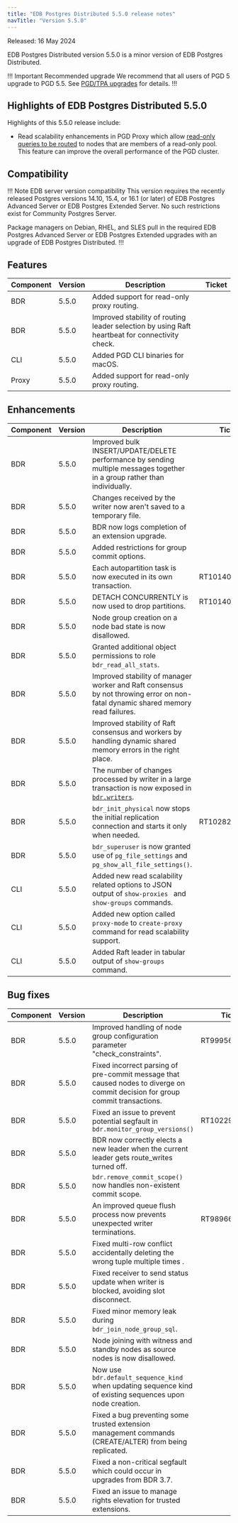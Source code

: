 ```yaml
---
title: "EDB Postgres Distributed 5.5.0 release notes"
navTitle: "Version 5.5.0"
---
```


Released: 16 May 2024

EDB Postgres Distributed version 5.5.0 is a minor version of EDB Postgres Distributed.

!!! Important Recommended upgrade
We recommend that all users of PGD 5 upgrade to PGD 5.5. See [PGD/TPA upgrades](../upgrades/tpa_overview) for details.
!!!


## Highlights of EDB Postgres Distributed 5.5.0

Highlights of this 5.5.0 release include:

* Read scalability enhancements in PGD Proxy which allow [read-only queries to be routed](/pgd/5.7/routing/readonly/) to nodes that are members of a read-only pool. This feature can improve the overall performance of the PGD cluster.

## Compatibility

!!! Note EDB server version compatibility
This version requires the recently released Postgres versions 14.10, 15.4,
or 16.1 (or later) of EDB Postgres Advanced Server or EDB Postgres Extended
Server. No such restrictions exist for Community Postgres Server.

Package managers on Debian, RHEL, and SLES pull in the required EDB Postgres
Advanced Server or EDB Postgres Extended upgrades with an upgrade of EDB
Postgres Distributed.
!!!

## Features

| Component | Version | Description                                                                                    | Ticket |
|-----------|---------|------------------------------------------------------------------------------------------------|--------|
| BDR       | 5.5.0   | Added support for read-only proxy routing.                                                     |        |
| BDR       | 5.5.0   | Improved stability of routing leader selection by using Raft heartbeat for connectivity check. |        |
| CLI       | 5.5.0   | Added PGD CLI binaries for macOS.                                                              |        |
| Proxy     | 5.5.0   | Added support for read-only proxy routing.                                                     |        |


## Enhancements

| Component | Version | Description                                                                                                                                            | Ticket         |
|-----------|---------|--------------------------------------------------------------------------------------------------------------------------------------------------------|----------------|
| BDR       | 5.5.0   | Improved bulk INSERT/UPDATE/DELETE performance by sending multiple messages together in a group rather than individually.                              |                |
| BDR       | 5.5.0   | Changes received by the writer now aren't saved to a temporary file.                                                                                   |                |
| BDR       | 5.5.0   | BDR now logs completion of an extension upgrade.                                                                                                       |                |
| BDR       | 5.5.0   | Added restrictions for group commit options.                                                                                                           |                |
| BDR       | 5.5.0   | Each autopartition task is now executed in its own transaction.                                                                                        | RT101407/35476 |
| BDR       | 5.5.0   | DETACH CONCURRENTLY is now used to drop partitions.                                                                                                    | RT101407/35476 |
| BDR       | 5.5.0   | Node group creation on a node bad state is now disallowed.                                                                                             |                |
| BDR       | 5.5.0   | Granted additional object permissions to role `bdr_read_all_stats`.                                                                                    |                |
| BDR       | 5.5.0   | Improved stability of manager worker and Raft consensus by not throwing error on non-fatal dynamic shared memory read failures.                         |                |
| BDR       | 5.5.0   | Improved stability of Raft consensus and workers by handling dynamic shared memory errors in the right place.                                          |                |
| BDR       | 5.5.0   | The number of changes processed by writer in a large transaction is now exposed in [`bdr.writers`](/pgd/5.7/reference/catalogs-visible#bdrwriters). |                |
| BDR       | 5.5.0   | `bdr_init_physical` now stops the initial replication connection and starts it only when needed.                                                       | RT102828/35305 |
| BDR       | 5.5.0   | `bdr_superuser` is now granted use of `pg_file_settings` and `pg_show_all_file_settings()`.                                                            |                |
| CLI       | 5.5.0   | Added new read scalability related options to JSON output of `show-proxies ` and `show-groups` commands.                                               |                |
| CLI       | 5.5.0   | Added new option called `proxy-mode` to `create-proxy` command for read scalability support.                                                           |                |
| CLI       | 5.5.0   | Added Raft leader in tabular output of `show-groups` command.                                                                                          |                |


## Bug fixes

| Component | Version | Description                                                                                                                  | Ticket         |
|-----------|---------|------------------------------------------------------------------------------------------------------------------------------|----------------|
| BDR       | 5.5.0   | Improved handling of node group configuration parameter "check_constraints".                                                 | RT99956/31896  |
| BDR       | 5.5.0   | Fixed incorrect parsing of pre-commit message that caused nodes to diverge on commit decision for group commit transactions. |                |
| BDR       | 5.5.0   | Fixed an issue to prevent potential segfault in `bdr.monitor_group_versions()`                                                                 | RT102290/34051 |
| BDR       | 5.5.0   | BDR now correctly elects a new leader when the current leader gets route_writes turned off.                                  |                |
| BDR       | 5.5.0   | `bdr.remove_commit_scope()` now handles non-existent commit scope.                                                           |                |
| BDR       | 5.5.0   | An improved queue flush process now prevents unexpected writer terminations.                                                 | RT98966/35447  |
| BDR       | 5.5.0   | Fixed multi-row conflict accidentally deleting the wrong tuple multiple times  .                                             |                |
| BDR       | 5.5.0   | Fixed receiver to send status update when writer is blocked, avoiding slot disconnect.                                       |                |
| BDR       | 5.5.0   | Fixed minor memory leak during `bdr_join_node_group_sql`.                                                                      |                |
| BDR       | 5.5.0   | Node joining with witness and standby nodes as source nodes is now disallowed.                                               |                |
| BDR       | 5.5.0   | Now use `bdr.default_sequence_kind` when updating sequence kind of existing sequences upon node creation.                        |                |
| BDR       | 5.5.0   | Fixed a bug preventing some trusted extension management commands (CREATE/ALTER) from being replicated.                      |                |
| BDR       | 5.5.0   | Fixed a non-critical segfault which could occur in upgrades from BDR 3.7.                                                    |                |
| BDR       | 5.5.0   | Fixed an issue to manage rights elevation for trusted extensions.                                                                              |                |

